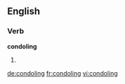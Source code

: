 
==English==

===Verb===
'''condoling'''

# {{present participle of|condole}}

[[de:condoling]]
[[fr:condoling]]
[[vi:condoling]]
